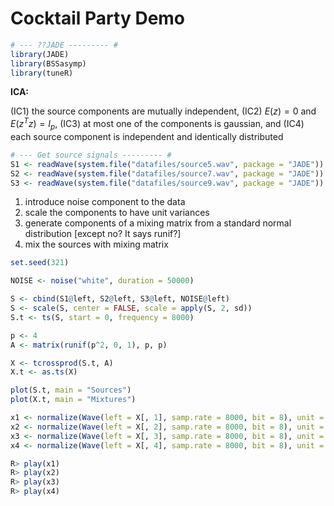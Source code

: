 # Cocktail Party Demo

```r
# --- ??JADE --------- #
library(JADE)
library(BSSasymp)
library(tuneR)
```

**ICA:** 

(IC1) the source components are mutually independent,
(IC2) $E(z) = 0$ and $E(z^Tz) = I_p$,
(IC3) at most one of the components is gaussian, and
(IC4) each source component is independent and identically distributed


```r
# --- Get source signals --------- #
S1 <- readWave(system.file("datafiles/source5.wav", package = "JADE"))
S2 <- readWave(system.file("datafiles/source7.wav", package = "JADE"))
S3 <- readWave(system.file("datafiles/source9.wav", package = "JADE"))
```

1. introduce noise component to the data
2. scale the components to have unit variances
3. generate components of a mixing matrix from a standard normal distribution [except no? It says runif?]
4. mix the sources with mixing matrix

```r
set.seed(321)

NOISE <- noise("white", duration = 50000)

S <- cbind(S1@left, S2@left, S3@left, NOISE@left)
S <- scale(S, center = FALSE, scale = apply(S, 2, sd))
S.t <- ts(S, start = 0, frequency = 8000)

p <- 4
A <- matrix(runif(p^2, 0, 1), p, p)

X <- tcrossprod(S.t, A)
X.t <- as.ts(X)
```

```r
plot(S.t, main = "Sources")
plot(X.t, main = "Mixtures")
```

```r
x1 <- normalize(Wave(left = X[, 1], samp.rate = 8000, bit = 8), unit = "8")
x2 <- normalize(Wave(left = X[, 2], samp.rate = 8000, bit = 8), unit = "8")
x3 <- normalize(Wave(left = X[, 3], samp.rate = 8000, bit = 8), unit = "8")
x4 <- normalize(Wave(left = X[, 4], samp.rate = 8000, bit = 8), unit = "8")
```

```r
R> play(x1)
R> play(x2)
R> play(x3)
R> play(x4)
```





